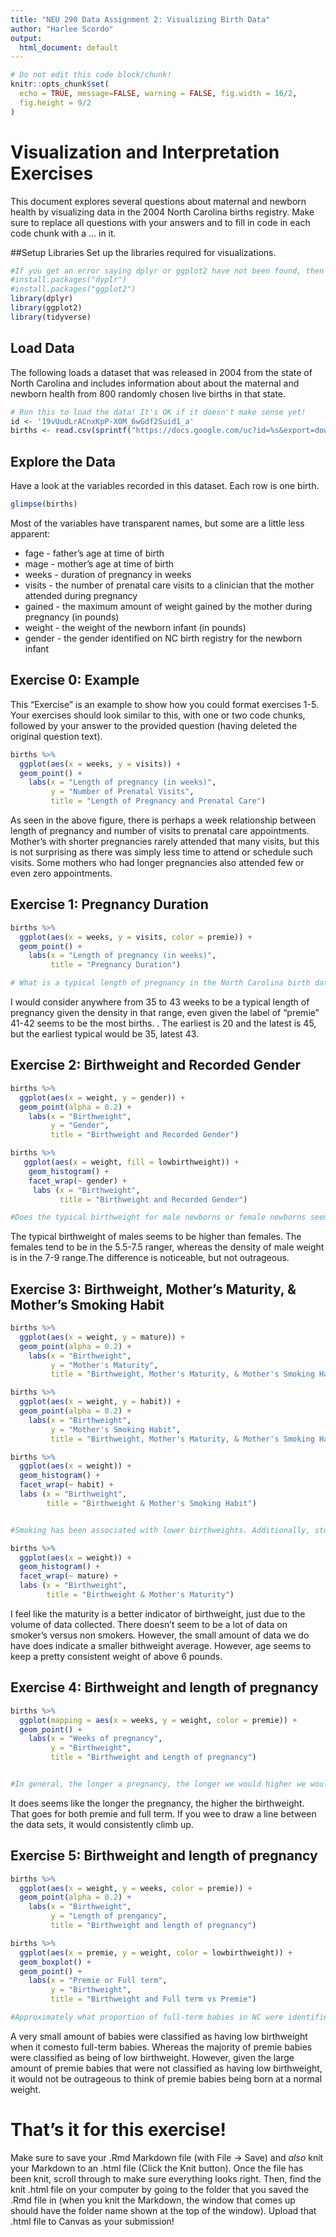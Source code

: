 ---
title: "NEU 290 Data Assignment 2: Visualizing Birth Data"
author: "Harlee Scordo"
output:
  html_document: default
---

```{r, include=FALSE}
# Do not edit this code block/chunk!
knitr::opts_chunk$set(
  echo = TRUE, message=FALSE, warning = FALSE, fig.width = 16/2, 
  fig.height = 9/2
)
```

# Visualization and Interpretation Exercises
This document explores several questions about maternal and newborn health by visualizing data in the 2004 North Carolina births registry. Make sure to replace all questions with your answers and to fill in code in each code chunk with a ... in it.

##Setup Libraries
Set up the libraries required for visualizations.
```{r}
#If you get an error saying dplyr or ggplot2 have not been found, then you have not installed them yet! To install them, "uncomment" the next two lines by deleting the hash/pound symbol and try again!
#install.packages("dyplr")
#install.packages("ggplot2")
library(dplyr)
library(ggplot2)
library(tidyverse)
```
## Load Data
The following loads a dataset that was released in 2004 from the state of North Carolina and includes information about about the maternal and newborn health from 800 randomly chosen live births in that state.

```{r}
# Run this to load the data! It's OK if it doesn't make sense yet!
id <- '19vUudLrACnxKpP-X0M_6wGdf2Suid1_a'
births <- read.csv(sprintf("https://docs.google.com/uc?id=%s&export=download", id))
```
## Explore the Data
Have a look at the variables recorded in this dataset. Each row is one birth. 

```{r}
glimpse(births)
```
Most of the variables have transparent names, but some are a little less apparent:

- fage - father's age at time of birth
- mage - mother's age at time of birth
- weeks - duration of pregnancy in weeks
- visits - the number of prenatal care visits to a clinician that the mother attended during pregnancy
- gained - the maximum amount of weight gained by the mother during pregnancy (in pounds)
- weight - the weight of the newborn infant (in pounds)
- gender - the gender identified on NC birth registry for the newborn infant

## Exercise 0: Example
This "Exercise" is an example to show how you could format exercises 1-5. Your exercises should look similar to this, with one or two code chunks, followed by your answer to the provided question (having deleted the original question text).
```{r}
births %>% 
  ggplot(aes(x = weeks, y = visits)) + 
  geom_point() +
    labs(x = "Length of pregnancy (in weeks)",
         y = "Number of Prenatal Visits",
         title = "Length of Pregnancy and Prenatal Care")
```         

As seen in the above figure, there is perhaps a week relationship between length of pregnancy and number of visits to prenatal care appointments. Mother's with shorter pregnancies rarely attended that many visits, but this is not surprising as there was simply less time to attend or schedule such visits. Some mothers who had longer pregnancies also attended few or even zero appointments.

## Exercise 1: Pregnancy Duration
```{r}

births %>% 
  ggplot(aes(x = weeks, y = visits, color = premie)) + 
  geom_point() +
    labs(x = "Length of pregnancy (in weeks)",
         title = "Pregnancy Duration")

# What is a typical length of pregnancy in the North Carolina birth dataset? What is the earliest and latest ages that you would consider "typical" based on the graph and why? Replace this text with your answer (around 2 sentences)

```

I would consider anywhere from 35 to 43 weeks to be a typical length of pregnancy given the density in that range, even given the label of "premie" 41-42 seems to be the most births. . 
The earliest is 20 and the latest is 45, but the earliest typical would be 35, latest 43. 



## Exercise 2: Birthweight and Recorded Gender

```{r}
births %>% 
  ggplot(aes(x = weight, y = gender)) + 
  geom_point(alpha = 0.2) +
    labs(x = "Birthweight",
         y = "Gender",
         title = "Birthweight and Recorded Gender")
```


```{r}
births %>% 
   ggplot(aes(x = weight, fill = lowbirthweight)) +
    geom_histogram() +
    facet_wrap(~ gender) +
     labs (x = "Birthweight",
           title = "Birthweight and Recorded Gender")

#Does the typical birthweight for male newborns or female newborns seem higher in this dataset? Does the difference seem large or small? How can you tell from the graph (write 2-3 sentences)?

```

The typical birthweight of males seems to be higher than females. The females tend to be in the 5.5-7.5 ranger, whereas the density of male weight is in the 7-9 range.The difference is noticeable, but not outrageous. 


## Exercise 3: Birthweight, Mother's Maturity, & Mother's Smoking Habit

```{r}
births %>% 
  ggplot(aes(x = weight, y = mature)) + 
  geom_point(alpha = 0.2) +
    labs(x = "Birthweight",
         y = "Mother's Maturity",
         title = "Birthweight, Mother's Maturity, & Mother's Smoking Habit")
```
```{r}
births %>% 
  ggplot(aes(x = weight, y = habit)) + 
  geom_point(alpha = 0.2) +
    labs(x = "Birthweight",
         y = "Mother's Smoking Habit",
         title = "Birthweight, Mother's Maturity, & Mother's Smoking Habit")
```


```{r}

births %>% 
  ggplot(aes(x = weight)) + 
  geom_histogram() +
  facet_wrap(~ habit) +
  labs (x = "Birthweight",
        title = "Birthweight & Mother's Smoking Habit")


#Smoking has been associated with lower birthweights. Additionally, studies have found that mature mother (older mothers) have newborns with lower birthweights than younger mothers. In the North Carolina births data, does it seem like smoking status or the maturity of the mother is a more reliable predictor of low birthweight? In other words, is the difference between birthweights greater between smokers and non-smokers or between younger and mature mothers? How can you tell from these two graphs? Replace this text with your answer (1-2 sentences)
```
```{r}
births %>% 
  ggplot(aes(x = weight)) + 
  geom_histogram() +
  facet_wrap(~ mature) +
  labs (x = "Birthweight",
        title = "Birthweight & Mother's Maturity")
```


I feel like the maturity is a better indicator of birthweight, just due to the volume of data collected. There doesn't seem to be a lot of data on smoker's versus non smokers. However, the small amount of data we do have does indicate a smaller bithweight average. However, age seems to keep a pretty consistent weight of above 6 pounds. 


## Exercise 4: Birthweight and length of pregnancy
```{r}

births %>% 
  ggplot(mapping = aes(x = weeks, y = weight, color = premie)) + 
  geom_point() +
    labs(x = "Weeks of pregnancy",
         y = "Birthweight",
         title = "Birthweight and Length of pregnancy")


#In general, the longer a pregnancy, the longer we would higher we would expect the birthweight of a newborn. Does this rule of thumb apply for both full-term and premie pregnancies, or just one or the other? How can you tell? Replace this text with your answer (1-2 sentences).
```

It does seems like the longer the pregnancy, the higher the birthweight. That goes for both premie and full term. If you wee to draw a line between the data sets, it would consistently climb up. 


## Exercise 5: Birthweight and length of pregnancy
```{r}
births %>% 
  ggplot(aes(x = weight, y = weeks, color = premie)) + 
  geom_point(alpha = 0.2) +
    labs(x = "Birthweight",
         y = "Length of prengancy",
         title = "Birthweight and length of pregnancy")
```

```{r}

births %>% 
  ggplot(aes(x = premie, y = weight, color = lowbirthweight)) + 
  geom_boxplot() +
  geom_point() +
    labs(x = "Premie or Full term",
         y = "Birthweight",
         title = "Birthweight and Full term vs Premie")

#Approximately what proportion of full-term babies in NC were identified as having low birthweight? What about premie babies? As a proportion of the whole population of live births, would it be unusual to have a premie newborn that was born with a typical (not low) birth weight? Replace this text with your answers
```

A very small amount of babies were classified as having low birthweight when it comesto full-term babies. Whereas the majority of premie babies were classified as being of low birthweight. However, given the large amount of premie babies that were not classified as having low birthweight, it would not be outrageous to think of premie babies being born at a normal weight. 


# That's it for this exercise!
Make sure to save your .Rmd Markdown file (with File -> Save) and *also* knit your Markdown to an .html file (Click the Knit button). Once the file has been knit, scroll through to make sure everything looks right. Then, find the knit .html file on your computer by going to the folder that you saved the .Rmd file in (when you knit the Markdown, the window that comes up should have the folder name shown at the top of the window). Upload that .html file to Canvas as your submission!